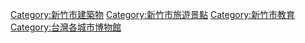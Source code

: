{{commons category|Museums in Hsinchu City}}

[[Category:新竹市建築物|Category:新竹市建築物]]
[[Category:新竹市旅遊景點|Category:新竹市旅遊景點]]
[[Category:新竹市教育|Category:新竹市教育]]
[[Category:台灣各城市博物館|Category:台灣各城市博物館]]